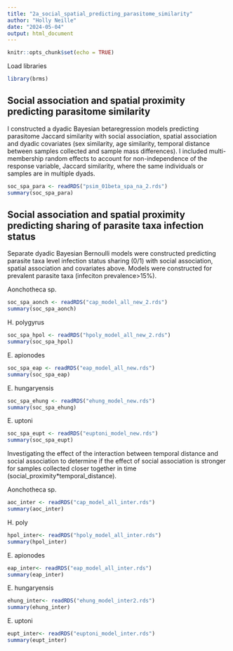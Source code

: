 ```yaml
---
title: "2a_social_spatial_predicting_parasitome_similarity"
author: "Holly Neille"
date: "2024-05-04"
output: html_document
---
```


```r
knitr::opts_chunk$set(echo = TRUE)
```

Load libraries
```r
library(brms)
```

## Social association and spatial proximity predicting parasitome similarity
I constructed a dyadic Bayesian betaregression models predicting parasitome Jaccard similarity with social association, spatial association and dyadic covariates (sex similarity, age similarity, temporal distance between samples collected and sample mass differences). I included multi-membership random effects to account for non-independence of the response variable, Jaccard similarity, where the same individuals or samples are in multiple dyads. 

```r
soc_spa_para <- readRDS("psim_01beta_spa_na_2.rds")
summary(soc_spa_para)
```

## Social association and spatial proximity predicting sharing of parasite taxa infection status 
Separate dyadic Bayesian Bernoulli models were constructed predicting parasite taxa level infection status sharing (0/1) with social association, spatial association and covariates above. Models were constructed for prevalent parasite taxa (infeciton prevalence>15%).

Aonchotheca sp. 
```r
soc_spa_aonch <- readRDS("cap_model_all_new_2.rds")
summary(soc_spa_aonch)
```

H. polygyrus
```r
soc_spa_hpol <- readRDS("hpoly_model_all_new_2.rds")
summary(soc_spa_hpol)
```

E. apionodes
```r
soc_spa_eap <- readRDS("eap_model_all_new.rds")
summary(soc_spa_eap)
```

E. hungaryensis
```r
soc_spa_ehung <- readRDS("ehung_model_new.rds")
summary(soc_spa_ehung)
```

E. uptoni
```r
soc_spa_eupt <- readRDS("euptoni_model_new.rds")
summary(soc_spa_eupt)
```

Investigating the effect of the interaction between temporal distance and social association to determine if the effect of social association is stronger for samples collected closer together in time (social_proximity*temporal_distance). 

Aonchotheca sp. 
```r
aoc_inter <- readRDS("cap_model_all_inter.rds")
summary(aoc_inter)
```
H. poly
```r
hpol_inter<- readRDS("hpoly_model_all_inter.rds")
summary(hpol_inter)
```
E. apionodes
```r
eap_inter<- readRDS("eap_model_all_inter.rds")
summary(eap_inter)
```
E. hungaryensis
```r
ehung_inter<- readRDS("ehung_model_inter2.rds")
summary(ehung_inter)
```
E. uptoni
```r
eupt_inter<- readRDS("euptoni_model_inter.rds")
summary(eupt_inter)
```

